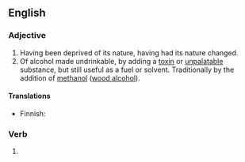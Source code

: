==English==

===Adjective===
{{en-adj|-}}

# Having been deprived of its nature, having had its nature changed.
# Of alcohol made undrinkable, by adding a [[toxin]] or [[unpalatable]] substance, but still useful as a fuel or solvent. Traditionally by the addition of [[methanol]] ([[wood alcohol]]).
{{wikipedia|denatured alcohol}}

====Translations====
{{trans-top|having been deprived of its nature}}
{{trans-mid}}
{{trans-bottom}}

{{trans-top|made undrinkable}}
* Finnish: {{t+|fi|denaturoitu}}
{{trans-mid}}
{{trans-bottom}}

===Verb===
{{head|en|verb form}}

# {{en-past of|denature}}